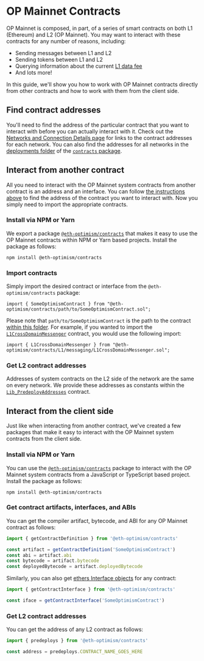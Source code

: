 # OP Mainnet Contracts

OP Mainnet is composed, in part, of a series of smart contracts on both L1 (Ethereum) and L2 (OP Mainnet).
You may want to interact with these contracts for any number of reasons, including:

- Sending messages between L1 and L2
- Sending tokens between L1 and L2
- Querying information about the current [L1 data fee](/transaction-fees/overview#the-l1-data-fee)
- And lots more!

In this guide, we'll show you how to work with OP Mainnet contracts directly from other contracts and how to work with them from the client side.

## Find contract addresses

You'll need to find the address of the particular contract that you want to interact with before you can actually interact with it.
Check out the [Networks and Connection Details page](/op-networks) for links to the contract addresses for each network.
You can also find the addresses for all networks in the [deployments folder](https://github.com/ethereum-optimism/optimism/tree/master/packages/contracts/deployments) of the [`contracts` package](https://github.com/ethereum-optimism/optimism/tree/master/packages/contracts).

## Interact from another contract

All you need to interact with the OP Mainnet system contracts from another contract is an address and an interface.
You can follow [the instructions above](#finding-contract-addresses) to find the address of the contract you want to interact with.
Now you simply need to import the appropriate contracts.

### Install via NPM or Yarn

We export a package [`@eth-optimism/contracts`](https://www.npmjs.com/package/@eth-optimism/contracts?activeTab=readme) that makes it easy to use the OP Mainnet contracts within NPM or Yarn based projects.
Install the package as follows:

```
npm install @eth-optimism/contracts
```

### Import contracts

Simply import the desired contract or interface from the `@eth-optimism/contracts` package:

```solidity
import { SomeOptimismContract } from "@eth-optimism/contracts/path/to/SomeOptimismContract.sol";
```

Please note that `path/to/SomeOptimismContract` is the path to the contract [within this folder](https://github.com/ethereum-optimism/optimism/tree/develop/packages/contracts/contracts).
For example, if you wanted to import the [`L1CrossDomainMessenger`](https://github.com/ethereum-optimism/optimism/blob/develop/packages/contracts/contracts/L1/messaging/L1CrossDomainMessenger.sol) contract, you would use the following import:

```solidity
import { L1CrossDomainMessenger } from "@eth-optimism/contracts/L1/messaging/L1CrossDomainMessenger.sol";
```

### Get L2 contract addresses

Addresses of system contracts on the L2 side of the network are the same on every network.
We provide these addresses as constants within the [`Lib_PredeployAddresses`](https://github.com/ethereum-optimism/optimism/blob/develop/packages/contracts/contracts/libraries/constants/Lib_PredeployAddresses.sol) contract.

## Interact from the client side

Just like when interacting from another contract, we've created a few packages that make it easy to interact with the OP Mainnet system contracts from the client side.

### Install via NPM or Yarn

You can use the [`@eth-optimism/contracts`](https://www.npmjs.com/package/@eth-optimism/contracts?activeTab=readme) package to interact with the OP Mainnet system contracts from a JavaScript or TypeScript based project.
Install the package as follows:

```
npm install @eth-optimism/contracts
```

### Get contract artifacts, interfaces, and ABIs

You can get the compiler artifact, bytecode, and ABI for any OP Mainnet contract as follows:

```ts
import { getContractDefinition } from '@eth-optimism/contracts'

const artifact = getContractDefinition('SomeOptimismContract')
const abi = artifact.abi
const bytecode = artifact.bytecode
const deployedBytecode = artifact.deployedBytecode
```

Similarly, you can also get [ethers Interface objects](https://docs.ethers.io/v5/api/utils/abi/interface/) for any contract:

```ts
import { getContractInterface } from '@eth-optimism/contracts'

const iface = getContractInterface('SomeOptimismContract')
```

### Get L2 contract addresses

You can get the address of any L2 contract as follows:

```ts
import { predeploys } from '@eth-optimism/contracts'

const address = predeploys.CONTRACT_NAME_GOES_HERE
```